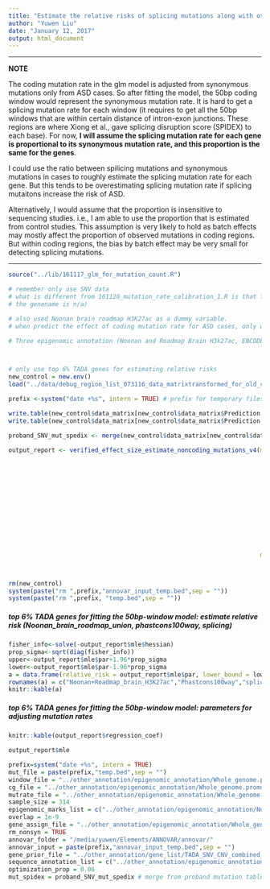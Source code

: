 ```yaml
---
title: "Estimate the relative risks of splicing mutations along with other epigenomic features"
author: "Yuwen Liu"
date: "January 12, 2017"
output: html_document
---
```


***
**NOTE**

The coding mutation rate in the glm model is adjusted from synonymous mutations only from ASD cases. So after fitting the model, the 50bp coding window would represent the synonymous mutation rate. It is hard to get a splicing mutation rate for each window (it requires to get all the 50bp windows that are within certain distance of intron-exon junctions. These regions are where Xiong et al., gave splicing disruption score (SPIDEX) to each base). For now, **I will assume the splicing mutation rate for each gene is proportional to its synonymous mutation rate, and this proportion is the same for the genes**. 

I could use the ratio between spilicing mutations and synonymous mutations in cases to roughly estimate the splicing mutation rate for each gene. But this tends to be overestimating splicing mutation rate if splicing mutaitons increase the risk of ASD. 

Alternatively, I would assume that the proportion is insensitive to sequencing studies. i.e., I am able to use the proportion that is estimated from control studies. This assumption is very likely to hold as batch effects may mostly affect the proportion of observed mutations in coding regions. But within coding regions, the bias by batch effect may be very small for detecting splicing mutations.  

***


```r
source("../lib/161117_glm_for_mutation_count.R")
```

```r
# remember only use SNV data
# what is different from 161120_mutation_rate_calibration_1.R is that for coding regions, I removed all utrs and exons without a gene name (or
# the genename is n/a)

# also used Noonan brain roadmap H3K27ac as a dummy variable. 
# when predict the effect of coding mutation rate for ASD cases, only use synonymous mutations. 

# Three epigenomic annotation (Noonan and Roadmap Brain H3k27ac, ENCODE DHS, and Roadmap DHS) and one conservation score(phastcons100way) were used to correct mutation rate and to estimate relative risks. 



# only use top 6% TADA genes for estimating relative risks
new_control = new.env()
load("../data/debug_region_list_073116_data_matrixtransformed_for_old_code.Rdata", new_control)

prefix <-system("date +%s", intern = TRUE) # prefix for temporary files that will be deleted at the end of the pipeline

write.table(new_control$data_matrix[new_control$data_matrix$Prediction == "dnv_proband" & new_control$data_matrix$Type == "SNV",c(1,2,3,7)], paste(prefix,"temp.bed",sep = ""), col.names = FALSE, row.names = FALSE, sep = "\t", quote = FALSE)
write.table(new_control$data_matrix[new_control$data_matrix$Prediction == "dnv_proband" ,c(1:5,8,7)], paste(prefix,"annovar_input_temp.bed",sep = ""), col.names = FALSE, row.names = FALSE, sep = "\t", quote = FALSE)

proband_SNV_mut_spedix <- merge(new_control$data_matrix[new_control$data_matrix$Prediction == "dnv_proband" & new_control$data_matrix$Type == "SNV",c(1,2,3,7)], new_control$mut_spedix, by.x =  "ID", by.y = "index")

output_report <- verified_effect_size_estimate_noncoding_mutations_v4(mut_file = paste(prefix,"temp.bed",sep = ""), 
                                                                            window_file = "../other_annotation/epigenomic_annotation/Whole_genome.promoter_yanyu_10kb_exons_no_utr_no_na_genes.50bp_window.bed",
                                                                            cg_file = "../other_annotation/epigenomic_annotation/Whole_genome.promoter_yanyu_10kb_exons_no_utr_no_na_genes.50bp_window.bed.fasta.cg",
                                                                            mutrate_file = "../other_annotation/epigenomic_annotation/Whole_genome.promoter_yanyu_10kb_exons_no_utr_no_na_genes.50bp_window.bed.mutrate",
                                                                            sample_size = 314,
                                                                            epigenomic_marks_list = c("../other_annotation/epigenomic_annotation/Noonan_brain_roadmap_union.bed"),
                                                                            overlap = 1e-9,
                                                                            gene_assign_file = "../other_annotation/epigenomic_annotation/Whole_genome.promoter_yanyu_10kb_exons_no_utr_no_na_genes.50bp_window.bed_genename.bed",
                                                                            rm_nonsyn = FALSE,
                                                                            annovar_folder = "/media/yuwen/Elements/ANNOVAR/annovar/",
                                                                            annovar_input = paste(prefix,"annovar_input_temp.bed",sep = ""),
                                                                            gene_prior_file = "../other_annotation/gene_list/TADA_SNV_CNV_combined_Feb7_tadaname_null_PPA_p0_0.94.txt",
                                                                            sequence_annotation_list = c("../other_annotation/epigenomic_annotation/Whole_genome.promoter_yanyu_10kb_exons_no_utr_no_na_genes.50bp_window.bed.phastcons100way"),
                                                                            optimization_prop = 0.06,
                                                                      mut_spidex = proband_SNV_mut_spedix)



rm(new_control)
system(paste("rm ",prefix,"annovar_input_temp.bed",sep = ""))
system(paste("rm ",prefix, "temp.bed",sep = ""))
```


##### top 6% TADA genes for fitting the 50bp-window model: estimate relative risk (Noonan_brain_roadmap_union, phastcons100way, splicing)

```r
fisher_info<-solve(-output_report$mle$hessian)
prop_sigma<-sqrt(diag(fisher_info))
upper<-output_report$mle$par+1.96*prop_sigma
lower<-output_report$mle$par-1.96*prop_sigma
a = data.frame(relative_risk = output_report$mle$par, lower_bound = lower, upper_bournd = upper)
rownames(a) = c("Noonan+Roadmap_brain_H3K27ac","Phastcons100way","splicing")
knitr::kable(a)
```

##### top 6% TADA genes for fitting the 50bp-window model: parameters for adjusting mutation rates

```r
knitr::kable(output_report$regression_coef)
```

```r
output_report$mle
```

```r
prefix=system("date +%s", intern = TRUE)
mut_file = paste(prefix,"temp.bed",sep = "")
window_file = "../other_annotation/epigenomic_annotation/Whole_genome.promoter_yanyu_10kb_exons_no_utr_no_na_genes.50bp_window.bed"
cg_file = "../other_annotation/epigenomic_annotation/Whole_genome.promoter_yanyu_10kb_exons_no_utr_no_na_genes.50bp_window.bed.fasta.cg"
mutrate_file = "../other_annotation/epigenomic_annotation/Whole_genome.promoter_yanyu_10kb_exons_no_utr_no_na_genes.50bp_window.bed.mutrate"
sample_size = 314
epigenomic_marks_list = c("../other_annotation/epigenomic_annotation/Noonan_brain_roadmap_union.bed")
overlap = 1e-9
gene_assign_file = "../other_annotation/epigenomic_annotation/Whole_genome.promoter_yanyu_10kb_exons_no_utr_no_na_genes.50bp_window.bed_genename.bed"
rm_nonsyn = TRUE
annovar_folder = "/media/yuwen/Elements/ANNOVAR/annovar/"
annovar_input = paste(prefix,"annovar_input_temp.bed",sep = "")
gene_prior_file = "../other_annotation/gene_list/TADA_SNV_CNV_combined_Feb7_tadaname_null_PPA_p0_0.94.txt"
sequence_annotation_list = c("../other_annotation/epigenomic_annotation/Whole_genome.promoter_yanyu_10kb_exons_no_utr_no_na_genes.50bp_window.bed.phastcons100way")
optimization_prop = 0.06
mut_spidex = proband_SNV_mut_spedix # merge from proband mutation table and 
```